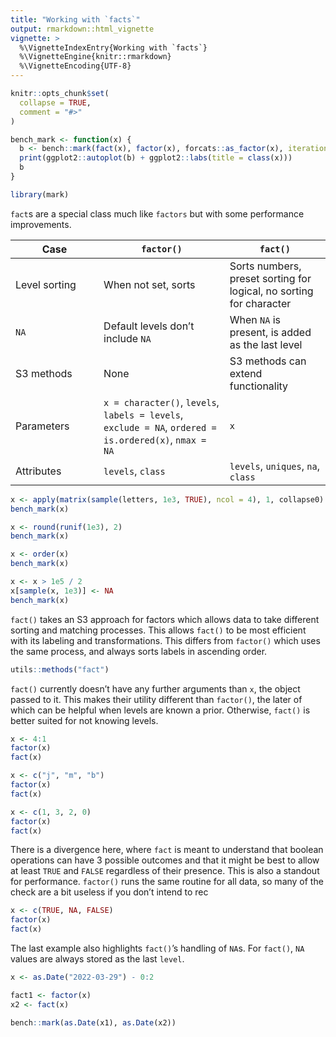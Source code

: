 ```yaml
---
title: "Working with `facts`"
output: rmarkdown::html_vignette
vignette: >
  %\VignetteIndexEntry{Working with `facts`}
  %\VignetteEngine{knitr::rmarkdown}
  %\VignetteEncoding{UTF-8}
---
```


```r
knitr::opts_chunk$set(
  collapse = TRUE,
  comment = "#>"
)

bench_mark <- function(x) {
  b <- bench::mark(fact(x), factor(x), forcats::as_factor(x), iterations = 50, check = FALSE)
  print(ggplot2::autoplot(b) + ggplot2::labs(title = class(x)))
  b
}
```

```r
library(mark)
```

`fact`s are a special class much like `factors` but with some performance improvements.

| Case    | `factor()` | `fact()` |
| ------- | ---------- | -------- |
| Level sorting | When not set, sorts | Sorts numbers, preset sorting for logical, no sorting for character |
| `NA` | Default levels don't include `NA` | When `NA` is present, is added as the last level |
| S3 methods | None | S3 methods can extend functionality |
| Parameters | `x = character()`, `levels`, `labels = levels`, `exclude = NA`, `ordered = is.ordered(x)`, `nmax = NA` | `x` | 
| Attributes | `levels`, `class`|  `levels`, `uniques`, `na`, `class` |

```r
x <- apply(matrix(sample(letters, 1e3, TRUE), ncol = 4), 1, collapse0)
bench_mark(x)

x <- round(runif(1e3), 2)
bench_mark(x)

x <- order(x)
bench_mark(x)

x <- x > 1e5 / 2
x[sample(x, 1e3)] <- NA
bench_mark(x)
```

`fact()` takes an S3 approach for factors which allows data to take different sorting and matching processes.
This allows `fact()` to be most efficient with its labeling and transformations.
This differs from `factor()` which uses the same process, and always sorts labels in ascending order.

```r
utils::methods("fact")
```

`fact()` currently doesn't have any further arguments than `x`, the object passed to it.
This makes their utility different than `factor()`, the later of which can be helpful when levels are known a prior.
Otherwise, `fact()` is better suited for not knowing levels.

```r
x <- 4:1
factor(x)
fact(x)
```

```r
x <- c("j", "m", "b")
factor(x)
fact(x)
```

```r
x <- c(1, 3, 2, 0)
factor(x)
fact(x)
```

There is a divergence here, where `fact` is meant to understand that boolean operations can have 3 possible outcomes and that it might be best to allow at least `TRUE` and `FALSE` regardless of their presence.
This is also a standout for performance.
`factor()` runs the same routine for all data, so many of the check are a bit useless if you don't intend to rec

```r
x <- c(TRUE, NA, FALSE)
factor(x)
fact(x)
```

The last example also highlights `fact()`'s handling of `NA`s.
For `fact()`, `NA` values are always stored as the last `level`.

```r
x <- as.Date("2022-03-29") - 0:2

fact1 <- factor(x)
x2 <- fact(x)

bench::mark(as.Date(x1), as.Date(x2))
```
